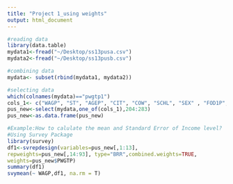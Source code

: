 ```yaml
---
title: "Project 1_using weights"
output: html_document
---
```

```r
#reading data
library(data.table)
mydata1<-fread("~/Desktop/ss13pusa.csv")
mydata2<-fread("~/Desktop/ss13pusb.csv")

#combining data
mydata<- subset(rbind(mydata1, mydata2))

#selecting data
which(colnames(mydata)=="pwgtp1")
cols_1<- c("WAGP", "ST", "AGEP", "CIT", "COW", "SCHL", "SEX" , "FOD1P","INDP" , "NAICSP" , "POWSP" , "ESR","PWGTP")
pus_new<-select(mydata,one_of(cols_1),204:283)
pus_new<-as.data.frame(pus_new)

#Example:How to calulate the mean and Standard Error of Income level?
#Using Survey Package
library(survey)
df1<-svrepdesign(variables=pus_new[,1:13], 
repweights=pus_new[,14:93], type="BRR",combined.weights=TRUE,
weights=pus_new$PWGTP)
summary(df1)
svymean(~ WAGP,df1, na.rm = T)

```



